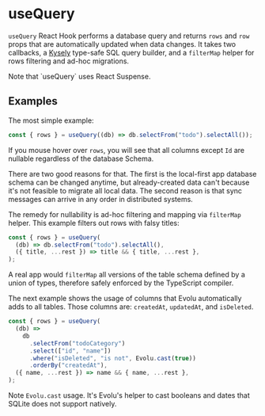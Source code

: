 # useQuery

`useQuery` React Hook performs a database query and returns `rows` and
`row` props that are automatically updated when data changes. It
takes two callbacks, a [Kysely](https://github.com/koskimas/kysely)
type-safe SQL query builder, and a `filterMap` helper for rows filtering
and ad-hoc migrations.


<Callout type="info" emoji="ℹ️">
  Note that `useQuery` uses React Suspense.
</Callout>

## Examples

The most simple example:

```ts
const { rows } = useQuery((db) => db.selectFrom("todo").selectAll());
```

If you mouse hover over `rows`, you will see that all columns except `Id`
are nullable regardless of the database Schema.

There are two good reasons for that. The first is the local-first app
database schema can be changed anytime, but already-created data can't
because it's not feasible to migrate all local data. The second reason
is that sync messages can arrive in any order in distributed systems.

The remedy for nullability is ad-hoc filtering and mapping via `filterMap`
helper. This example filters out rows with falsy titles:

```ts
const { rows } = useQuery(
  (db) => db.selectFrom("todo").selectAll(),
  ({ title, ...rest }) => title && { title, ...rest },
);
```

A real app would `filterMap` all versions of the table schema defined
by a union of types, therefore safely enforced by the TypeScript compiler.

The next example shows the usage of columns that Evolu automatically
adds to all tables. Those columns are: `createdAt`, `updatedAt`, and `isDeleted`.

```ts
const { rows } = useQuery(
  (db) =>
    db
      .selectFrom("todoCategory")
      .select(["id", "name"])
      .where("isDeleted", "is not", Evolu.cast(true))
      .orderBy("createdAt"),
  ({ name, ...rest }) => name && { name, ...rest },
);
```

Note `Evolu.cast` usage. It's Evolu's helper to cast booleans and dates
that SQLite does not support natively.
